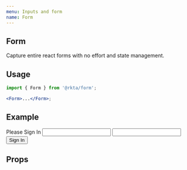 ```yaml
---
menu: Inputs and form
name: Form
---
```



## Form

Capture entire react forms with no effort and state management.


## Usage
```jsx
import { Form } from '@rkta/form';

<Form>...</Form>;
```

## Example
<Playground>
  <Card rize={1} css={{ maxWidth: '450px', margin: '24px auto' }}>
    <Form onFormSubmit={flow(Object.entries, get(window, 'alert'))}>
      <CardHeader>
        Please Sign In
      </CardHeader>
      <CardBody>
        <Input caption="Login" name="login" bgColor="paper2" />
        <Divider invisible />
        <Input caption="Password" name="pass" bgColor="paper2" type="password" />
      </CardBody>
      <CardFooter right>
        <Button bgColor="primary" type="submit">
          Sign In
        </Button>
      </CardFooter>
    </Form>
  </Card>
</Playground>

## Props

<Props of={Form} />
